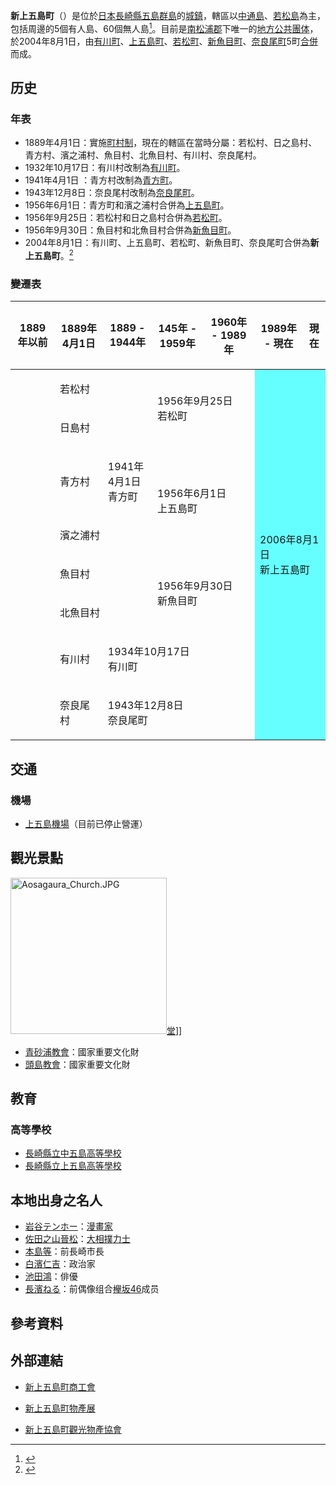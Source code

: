 {{日本町村
| 自治體名=新上五島
| 町村=町
| 圖像=[[File:Kashiragashima_Church-2.JPG|240px]]
| 圖像說明=[[頭島|頭島]]的[[頭島天主堂|頭島天主堂]]
| 町村章=[[File:Emblem_of_Shinkamigoto.gif|100px]]
| 日文原名=新上五島町
| 平假名=しんかみごとうちょう
| 羅馬字拼音=Shinkamigotō-chō
| 都道府縣=長崎縣
| 支廳=
| 郡=南松浦郡
| 編號=42411-1
| 面積=213.97
| 邊界未定=
| 人口=17,245
| 統計時間=2021年7月1日
| 自治體=[[五島市|五島市]]、[[小值賀町|小值賀町]]、[[西海市|西海市]]
| 樹=
| 花=
| 鳥=[[暗綠繡眼鳥|暗綠繡眼鳥]]
| 其他象徵物=町花木
| 其他象徵=[[山茶|山茶]]
| 首長=[[石田信明|石田信明]]
| 卸任日期=2024年8月29日
| 議員數=20
| 郵遞區號=857-4292
| 所在地=新上五島町青方鄉1585番地1號
| 電話號碼=956-53-1111
| 外部連結=http://official.shinkamigoto.net/
| 地圖=[[File:_Shinkamigoto_in_Nagasaki_Prefecture.png|250px]]
| 註記=人口：[http://official.shinkamigoto.net/index.php?catid=7&subcatid=93 新上五島町官方網頁]
}}
'''新上五島町'''（{{jpn|j=新上五島町|hg=しんかみごとうちょう|rm=Shinkamigotō chō|f=y}}）是位於[[日本|日本]][[長崎縣|長崎縣]][[五島群島|五島群島]]的[[城鎮|城鎮]]，轄區以[[中通島|中通島]]、[[若松島|若松島]]為主，包括周邊的5個有人島、60個無人島<ref>{{Cite web| publisher=新上五島町公所| title=位置、地勢| url=http://official.shinkamigoto.net/index.php?itemid=211&catid=7| accessdate=2009-03-10| language=ja| archive-date=2013-06-02| archive-url=https://web.archive.org/web/20130602053054/http://official.shinkamigoto.net/index.php?itemid=211&catid=7| dead-url=no}}</ref>。目前是[[南松浦郡|南松浦郡]]下唯一的[[地方公共團体|地方公共團体]]，於2004年8月1日，由[[有川町|有川町]]、[[上五島町|上五島町]]、[[若松町|若松町]]、[[新魚目町|新魚目町]]、[[奈良尾町|奈良尾町]]5町[[市町村合併|合併]]而成｡

== 历史 ==
=== 年表 ===
* 1889年4月1日：實施[[町村制|町村制]]，現在的轄區在當時分屬：若松村、日之島村、青方村、濱之浦村、魚目村、北魚目村、有川村、奈良尾村。
* 1932年10月17日：有川村改制為[[有川町|有川町]]。
* 1941年4月1日 ：青方村改制為[[青方町|青方町]]。
* 1943年12月8日：奈良尾村改制為[[奈良尾町|奈良尾町]]。
* 1956年6月1日：青方町和濱之浦村合併為[[上五島町|上五島町]]。
* 1956年9月25日：若松村和日之島村合併為[[若松町|若松町]]。
* 1956年9月30日：魚目村和北魚目村合併為[[新魚目町|新魚目町]]。
* 2004年8月1日：有川町、上五島町、若松町、新魚目町、奈良尾町合併為'''新上五島町'''。<ref>{{Cite web| publisher=新上五島町公所| title=歷史、文化| url=http://official.shinkamigoto.net/index.php?itemid=212&catid=7| accessdate=2009-03-10| language=ja| archive-date=2020-02-14| archive-url=https://web.archive.org/web/20200214082920/https://official.shinkamigoto.net/index.php?itemid=212&catid=7| dead-url=no}}</ref>

=== 變遷表 ===
{| class="wikitable" style="font-size:x-small"
! 1889年以前
! 1889年4月1日
! 1889 - 1944年
! 145年 - 1959年
! 1960年 - 1989年
! 1989年 - 現在
! 現在
|-
|
| colspan=2 | 若松村
| rowspan=2 colspan=2 | 1956年9月25日<br />若松町
| rowspan=8 colspan=2 style="background-color:#6ff;" | 2006年8月1日<br />新上五島町
|-
|
| colspan=2 | 日島村
|-
|
| 青方村
| 1941年4月1日<br />青方町
| rowspan=2 colspan=2 | 1956年6月1日<br />上五島町
|-
|
| colspan=2 | 濱之浦村
|-
|
| colspan=2 | 魚目村
| rowspan=2 colspan=2 | 1956年9月30日<br />新魚目町
|-
|
| colspan=2 | 北魚目村
|-
|
| 有川村
| colspan=3 | 1934年10月17日<br />有川町
|-
|
| 奈良尾村
| colspan=3 | 1943年12月8日<br />奈良尾町
|}

== 交通 ==
=== 機場 ===
* [[上五島機場|上五島機場]]（目前已停止營運）

== 觀光景點 ==
[[File:Aosagaura_Church.JPG|250px]][[教堂|堂]]]]
* [[青砂浦教會|青砂浦教會]]：國家重要文化財
* [[頭島教會|頭島教會]]：國家重要文化財

== 教育 ==
=== 高等學校 ===
* [[長崎縣立中五島高等學校|長崎縣立中五島高等學校]]
* [[長崎縣立上五島高等學校|長崎縣立上五島高等學校]]

== 本地出身之名人 ==
* [[岩谷テンホー|岩谷テンホー]]：[[漫畫家|漫畫家]]
* [[佐田之山晉松|佐田之山晉松]]：[[大相撲|大相撲]][[力士|力士]]
* [[本島等|本島等]]：前長崎市長
* [[白濱仁吉|白濱仁吉]]：政治家
* [[池田鴻|池田鴻]]：俳優
*[[長濱ねる|長濱ねる]]：前偶像组合[[欅坂46|欅坂46]]成员

== 參考資料 ==
{{Reflist}}

== 外部連結 ==
* {{Ja}} [http://www.shokokai-nagasaki.or.jp/wak/ 新上五島町商工會] {{Wayback|url=http://www.shokokai-nagasaki.or.jp/wak/ |date=20090228084802 }}
* {{Ja}} [https://web.archive.org/web/20100926084401/http://www4.ocn.ne.jp/~bu-san/ 新上五島町物產展]
* {{Ja}} [https://web.archive.org/web/20081224035956/http://www.shinkamigoto.org/ 新上五島町觀光物產協會]

{{長崎縣}}